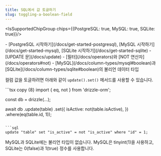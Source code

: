 ```yaml
---
title: SQL에서 값 토글하기
slug: toggling-a-boolean-field
---
```


<IsSupportedChipGroup chips={{PostgreSQL: true, MySQL: true, SQLite: true}}/>

<Prerequisites>
- [PostgreSQL 시작하기](/docs/get-started-postgresql), [MySQL 시작하기](/docs/get-started-mysql), [SQLite 시작하기](/docs/get-started-sqlite)
- [UPDATE 문](/docs/update)
- [필터](/docs/operators)와 [NOT 연산자](/docs/operators#not)
- [MySQL](/docs/column-types/mysql#boolean)과 [SQLite](/docs/column-types/sqlite#boolean)의 불리언 데이터 타입
</Prerequisites>

컬럼 값을 토글하려면 아래와 같이 `update().set()` 메서드를 사용할 수 있습니다.

<Section>
```tsx copy {8}
import { eq, not } from 'drizzle-orm';

const db = drizzle(...);

await db
  .update(table)
  .set({
    isActive: not(table.isActive),
  })
  .where(eq(table.id, 1));
```

```sql
update "table" set "is_active" = not "is_active" where "id" = 1;
```
</Section>

MySQL과 SQLite에는 불리언 타입이 없습니다.
MySQL은 tinyint(1)을 사용하고,
SQLite는 0(false)과 1(true) 정수를 사용합니다.



